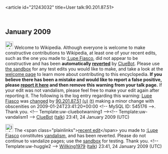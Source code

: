 <article id="21243032" title=User talk:90.201.87.51>
	<talkpage id="21243032" title="User talk:90.201.87.51">


== January 2009 ==
[[Image:Information.svg|left|25px]] Welcome to Wikipedia. Although everyone is welcome to make constructive contributions to Wikipedia, at least one of your recent edits, such as the one you made to [[:Lupe Fiasco]], did not appear to be constructive and has been '''automatically [[Help:Reverting|reverted]]''' by [[User:ClueBot|ClueBot]].  Please use [[Wikipedia:Sandbox|the sandbox]] for any test edits you would like to make, and take a look at the [[Wikipedia:Introduction|welcome page]] to learn more about contributing to this encyclopedia.  '''If you believe there has been a mistake and would like to report a false positive, please [[User:ClueBot/FalsePositives|report it here]] and then remove this warning from your talk page.'''  If your edit was not vandalism, please feel free to make your edit again after reporting it. The following is the log entry regarding this warning: [[Lupe Fiasco]] was [http://en.wikipedia.org/w/index.php?title=Lupe+Fiasco&amp;diff=266208438&amp;oldid=265976699 changed] by [[Special:Contributions/90.201.87.51|90.201.87.51]] [[User:90.201.87.51|(u)]] [[User talk:90.201.87.51|(t)]] making a minor change with obscenities on 2009-01-24T23:41:20+00:00 &lt;!-- MySQL ID: 545176 --&gt;. Thank you. &lt;!-- Template:uw-cluebotwarning1 --&gt;&lt;!-- Template:uw-vandalism1 --&gt; [[User:ClueBot|ClueBot]] ([[User talk:ClueBot|talk]]) 23:41, 24 January 2009 (UTC)

[[Image:Information.png|25px]] The &lt;span class=&quot;plainlinks&quot;&gt;[http://en.wikipedia.org/wiki/Lupe_Fiasco?diff=266208500 recent edit]&lt;/span&gt; you made to [[:Lupe Fiasco]] constitutes [[Wikipedia:Vandalism|vandalism]], and has been reverted. Please do not continue to vandalize pages; use the [[Wikipedia:Sandbox|sandbox]] for testing. Thank you. &lt;!-- Template:uw-huggle2 --&gt; [[User:Willking1979|Willking1979]] ([[User talk:Willking1979|talk]]) 23:41, 24 January 2009 (UTC)
	</talkpage>
</article>